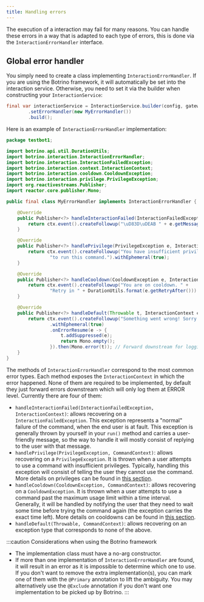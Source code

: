 ```yaml
---
title: Handling errors
---
```


The execution of a interaction may fail for many reasons. You can handle these errors in a way that is adapted to each
type of errors, this is done via the `InteractionErrorHandler` interface.

## Global error handler

You simply need to create a class implementing `InteractionErrorHandler`. If you are using the Botrino framework, it
will automatically be set into the interaction service. Otherwise, you need to set it via the builder when constructing
your `InteractionService`:

```java
final var interactionService = InteractionService.builder(config, gateway)
        .setErrorHandler(new MyErrorHandler())
        .build();
```

Here is an example of `InteractionErrorHandler` implementation:

```java
package testbot1;

import botrino.api.util.DurationUtils;
import botrino.interaction.InteractionErrorHandler;
import botrino.interaction.InteractionFailedException;
import botrino.interaction.context.InteractionContext;
import botrino.interaction.cooldown.CooldownException;
import botrino.interaction.privilege.PrivilegeException;
import org.reactivestreams.Publisher;
import reactor.core.publisher.Mono;

public final class MyErrorHandler implements InteractionErrorHandler {

    @Override
    public Publisher<?> handleInteractionFailed(InteractionFailedException e, InteractionContext ctx) {
        return ctx.event().createFollowup("\uD83D\uDEAB " + e.getMessage()).withEphemeral(true);
    }

    @Override
    public Publisher<?> handlePrivilege(PrivilegeException e, InteractionContext ctx) {
        return ctx.event().createFollowup("You have insufficient privileges " +
                "to run this command.").withEphemeral(true);
    }

    @Override
    public Publisher<?> handleCooldown(CooldownException e, InteractionContext ctx) {
        return ctx.event().createFollowup("You are on cooldown. " +
                "Retry in " + DurationUtils.format(e.getRetryAfter())).withEphemeral(true);
    }

    @Override
    public Publisher<?> handleDefault(Throwable t, InteractionContext ctx) {
        return ctx.event().createFollowup("Something went wrong! Sorry for the inconvenience.")
                .withEphemeral(true)
                .onErrorResume(e -> {
                    t.addSuppressed(e);
                    return Mono.empty();
                }).then(Mono.error(t)); // Forward downstream for logging
    }
}
```

The methods of `InteractionErrorHandler` correspond to the most common error types. Each method exposes
the `InteractionContext` in which the error happened. None of them are required to be implemented, by default they just
forward errors downstream which will only log them at ERROR level. Currently there are four of them:

* `handleInteractionFailed(InteractionFailedException, InteractionContext)`: allows recovering on
  a `InteractionFailedException`. This exception represents a "normal" failure of the command, when the end user is at
  fault. This exception is generally thrown by yourself in your `run()` method and carries a user-friendly message, so
  the way to handle it will mostly consist of replying to the user with that message.
* `handlePrivilege(PrivilegeException, CommandContext)`: allows recovering on a `PrivilegeException`. It is thrown when
  a user attempts to use a command with insufficient privileges. Typically, handling this exception will consist of
  telling the user they cannot use the command. More details on privileges can be found
  in [this section](privileges.mdx).
* `handleCooldown(CooldownException, CommandContext)`: allows recovering on a `CooldownException`. It is thrown when a
  user attempts to use a command past the maximum usage limit within a time interval. Generally, it will be handled by
  notifying the user that they need to wait some time before trying the command again (the exception carries the exact
  time left). More details on cooldowns can be found in [this section](cooldowns.mdx).
* `handleDefault(Throwable, CommandContext)`: allows recovering on an exception type that corresponds to none of the
  above.

:::caution Considerations when using the Botrino framework

* The implementation class must have a no-arg constructor.
* If more than one implementation of `InteractionErrorHandler` are found, it will result in an error as it is impossible
  to determine which one to use. If you don't want to remove the extra implementation(s), you can mark one of them with
  the `@Primary` annotation to lift the ambiguity. You may alternatively use the `@Exclude` annotation if you don't want
  one implementation to be picked up by Botrino.
  :::
